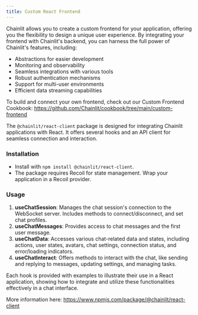 ```yaml
---
title: Custom React Frontend
---
```


Chainlit allows you to create a custom frontend for your application, offering you the flexibility to design a unique user experience. By integrating your frontend with Chainlit's backend, you can harness the full power of Chainlit's features, including:

- Abstractions for easier development
- Monitoring and observability
- Seamless integrations with various tools
- Robust authentication mechanisms
- Support for multi-user environments
- Efficient data streaming capabilities

To build and connect your own frontend, check out our Custom Frontend Cookbook: https://github.com/Chainlit/cookbook/tree/main/custom-frontend

The `@chainlit/react-client` package is designed for integrating Chainlit applications with React. It offers several hooks and an API client for seamless connection and interaction.

### Installation
- Install with `npm install @chainlit/react-client`.
- The package requires Recoil for state management. Wrap your application in a Recoil provider.

### Usage
1. **useChatSession**: Manages the chat session's connection to the WebSocket server. Includes methods to connect/disconnect, and set chat profiles.
2. **useChatMessages**: Provides access to chat messages and the first user message.
3. **useChatData**: Accesses various chat-related data and states, including actions, user states, avatars, chat settings, connection status, and error/loading indicators.
4. **useChatInteract**: Offers methods to interact with the chat, like sending and replying to messages, updating settings, and managing tasks.

Each hook is provided with examples to illustrate their use in a React application, showing how to integrate and utilize these functionalities effectively in a chat interface.

More information here: https://www.npmjs.com/package/@chainlit/react-client
